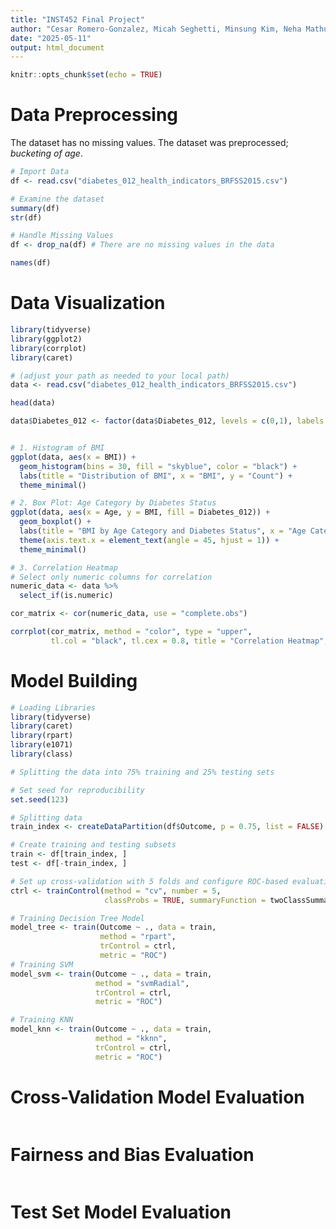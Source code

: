 ```yaml
---
title: "INST452 Final Project"
author: "Cesar Romero-Gonzalez, Micah Seghetti, Minsung Kim, Neha Mathur, Zulykath Lucero"
date: "2025-05-11"
output: html_document
---
```


```r
knitr::opts_chunk$set(echo = TRUE)
```

# Data Preprocessing
The dataset has no missing values. The dataset was preprocessed; *bucketing of age*.

```r
# Import Data
df <- read.csv("diabetes_012_health_indicators_BRFSS2015.csv")

# Examine the dataset
summary(df)
str(df)

# Handle Missing Values
df <- drop_na(df) # There are no missing values in the data

names(df)

```

# Data Visualization

```r
library(tidyverse)
library(ggplot2)
library(corrplot)
library(caret)

# (adjust your path as needed to your local path)
data <- read.csv("diabetes_012_health_indicators_BRFSS2015.csv")

head(data)

data$Diabetes_012 <- factor(data$Diabetes_012, levels = c(0,1), labels = c("No", "Yes"))


# 1. Histogram of BMI
ggplot(data, aes(x = BMI)) +
  geom_histogram(bins = 30, fill = "skyblue", color = "black") +
  labs(title = "Distribution of BMI", x = "BMI", y = "Count") +
  theme_minimal()

# 2. Box Plot: Age Category by Diabetes Status
ggplot(data, aes(x = Age, y = BMI, fill = Diabetes_012)) +
  geom_boxplot() +
  labs(title = "BMI by Age Category and Diabetes Status", x = "Age Category", y = "BMI") +
  theme(axis.text.x = element_text(angle = 45, hjust = 1)) +
  theme_minimal()

# 3. Correlation Heatmap
# Select only numeric columns for correlation
numeric_data <- data %>%
  select_if(is.numeric)

cor_matrix <- cor(numeric_data, use = "complete.obs")

corrplot(cor_matrix, method = "color", type = "upper", 
         tl.col = "black", tl.cex = 0.8, title = "Correlation Heatmap", mar = c(0,0,1,0))

```

# Model Building

```r

# Loading Libraries
library(tidyverse)
library(caret)
library(rpart)
library(e1071)
library(class)

# Splitting the data into 75% training and 25% testing sets

# Set seed for reproducibility
set.seed(123)

# Splitting data
train_index <- createDataPartition(df$Outcome, p = 0.75, list = FALSE)

# Create training and testing subsets
train <- df[train_index, ]
test <- df[-train_index, ]

# Set up cross-validation with 5 folds and configure ROC-based evaluation
ctrl <- trainControl(method = "cv", number = 5,
                     classProbs = TRUE, summaryFunction = twoClassSummary)

# Training Decision Tree Model
model_tree <- train(Outcome ~ ., data = train,
                    method = "rpart",
                    trControl = ctrl,
                    metric = "ROC")
# Training SVM 
model_svm <- train(Outcome ~ ., data = train,
                   method = "svmRadial",
                   trControl = ctrl,
                   metric = "ROC")

# Training KNN
model_knn <- train(Outcome ~ ., data = train,
                   method = "kknn",
                   trControl = ctrl,
                   metric = "ROC")
```

# Cross-Validation Model Evaluation

```r

```

# Fairness and Bias Evaluation

```r

```

# Test Set Model Evaluation

```r

```
